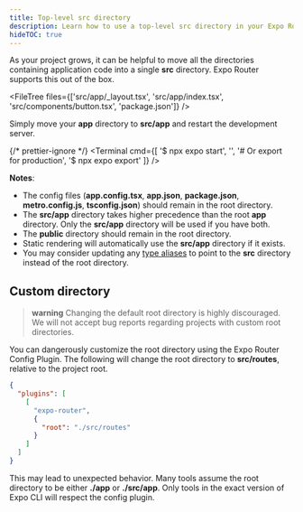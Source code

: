 ```yaml
---
title: Top-level src directory
description: Learn how to use a top-level src directory in your Expo Router project.
hideTOC: true
---
```



As your project grows, it can be helpful to move all the directories containing application code into a single **src** directory. Expo Router supports this out of the box.

<FileTree
  files={['src/app/_layout.tsx', 'src/app/index.tsx', 'src/components/button.tsx', 'package.json']}
/>

Simply move your **app** directory to **src/app** and restart the development server.

{/* prettier-ignore */}
<Terminal cmd={[
  '$ npx expo start',
  '',
  '# Or export for production',
  '$ npx expo export'
]} />

**Notes**:

- The config files (**app.config.tsx**, **app.json**, **package.json**, **metro.config.js**, **tsconfig.json**) should remain in the root directory.
- The **src/app** directory takes higher precedence than the root **app** directory. Only the **src/app** directory will be used if you have both.
- The **public** directory should remain in the root directory.
- Static rendering will automatically use the **src/app** directory if it exists.
- You may consider updating any [type aliases](/guides/typescript#path-aliases) to point to the **src** directory instead of the root directory.

## Custom directory

> **warning** Changing the default root directory is highly discouraged. We will not accept bug reports regarding projects with custom root directories.

You can dangerously customize the root directory using the Expo Router Config Plugin. The following will change the root directory to **src/routes**, relative to the project root.

```json app.json
{
  "plugins": [
    [
      "expo-router",
      {
        "root": "./src/routes"
      }
    ]
  ]
}
```

This may lead to unexpected behavior. Many tools assume the root directory to be either **./app** or **./src/app**. Only tools in the exact version of Expo CLI will respect the config plugin.
